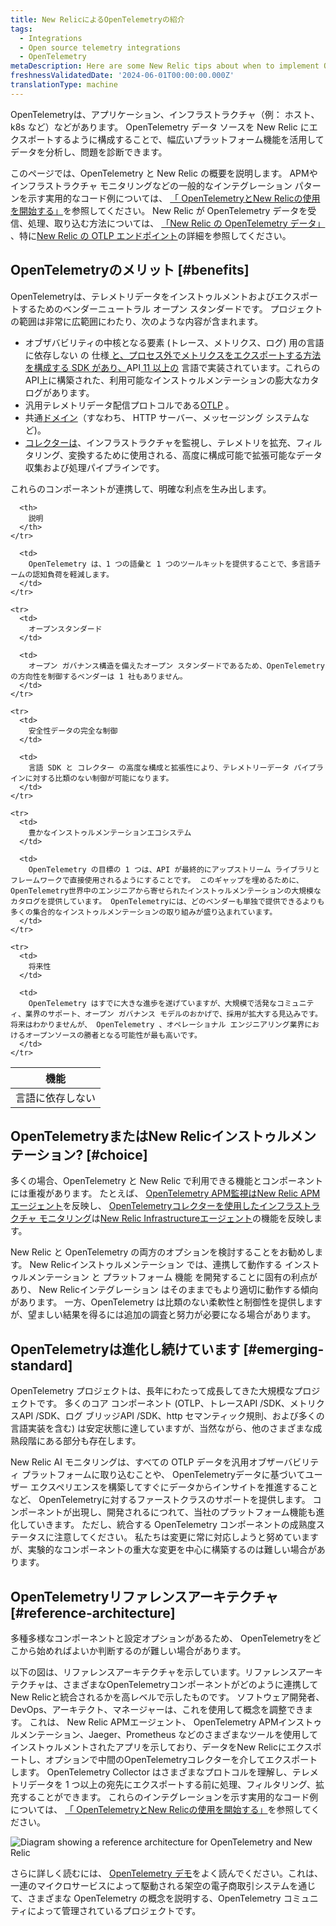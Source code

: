 ```yaml
---
title: New RelicによるOpenTelemetryの紹介
tags:
  - Integrations
  - Open source telemetry integrations
  - OpenTelemetry
metaDescription: Here are some New Relic tips about when to implement OpenTelemetry.
freshnessValidatedDate: '2024-06-01T00:00:00.000Z'
translationType: machine
---
```



OpenTelemetryは、アプリケーション、インフラストラクチャ（例： ホスト、k8s など）などがあります。 OpenTelemetry データ ソースを New Relic にエクスポートするように構成することで、幅広いプラットフォーム機能を活用してデータを分析し、問題を診断できます。

このページでは、OpenTelemetry と New Relic の概要を説明します。 APMやインフラストラクチャ モニタリングなどの一般的なインテグレーション パターンを示す実用的なコード例については、 [「 OpenTelemetryとNew Relicの使用を開始する」](/docs/opentelemetry/get-started/opentelemetry-get-started-intro/)を参照してください。 New Relic が OpenTelemetry データを受信、処理、取り込む方法については、 [「New Relic の OpenTelemetry データ」](/docs/opentelemetry/best-practices/opentelemetry-data-overview/) 、特に[New Relic の OTLP エンドポイント](/docs/opentelemetry/best-practices/opentelemetry-otlp/)の詳細を参照してください。

## OpenTelemetryのメリット [#benefits]

OpenTelemetryは、テレメトリデータをインストゥルメントおよびエクスポートするためのベンダーニュートラル オープン スタンダードです。 プロジェクトの範囲は非常に広範囲にわたり、次のような内容が含まれます。

* オブザバビリティの中核となる要素 (トレース、メトリクス、ログ) 用の言語に依存しない の 仕様[ と、プロセス外でメトリクスをエクスポートする方法を構成する SDK があり、](https://opentelemetry.io/docs/specs/otel/)API[ 11 以上の](https://opentelemetry.io/docs/languages/) 言語で実装されています。これらのAPI上に構築された、利用可能なインストゥルメンテーションの膨大なカタログがあります。
* 汎用テレメトリデータ配信プロトコルである[OTLP](https://opentelemetry.io/docs/specs/otlp/) 。
* 共通[ドメイン](https://opentelemetry.io/docs/specs/semconv/)（すなわち、 HTTP サーバー、メッセージング システムなど)。
* [コレクターは](https://opentelemetry.io/docs/collector/)、インフラストラクチャを監視し、テレメトリを拡充、フィルタリング、変換するために使用される、高度に構成可能で拡張可能なデータ収集および処理パイプラインです。

これらのコンポーネントが連携して、明確な利点を生み出します。

<table>
  <thead>
    <tr>
      <th style={{ width: "200px" }}>
        機能
      </th>

      <th>
        説明
      </th>
    </tr>
  </thead>

  <tbody>
    <tr>
      <td>
        言語に依存しない
      </td>

      <td>
        OpenTelemetry は、1 つの語彙と 1 つのツールキットを提供することで、多言語チームの認知負荷を軽減します。
      </td>
    </tr>

    <tr>
      <td>
        オープンスタンダード
      </td>

      <td>
        オープン ガバナンス構造を備えたオープン スタンダードであるため、OpenTelemetry の方向性を制御するベンダーは 1 社もありません。
      </td>
    </tr>

    <tr>
      <td>
        安全性データの完全な制御
      </td>

      <td>
        言語 SDK と コレクター の高度な構成と拡張性により、テレメトリーデータ パイプラインに対する比類のない制御が可能になります。
      </td>
    </tr>

    <tr>
      <td>
        豊かなインストゥルメンテーションエコシステム
      </td>

      <td>
        OpenTelemetry の目標の 1 つは、API が最終的にアップストリーム ライブラリとフレームワークで直接使用されるようにすることです。 このギャップを埋めるために、 OpenTelemetry世界中のエンジニアから寄せられたインストゥルメンテーションの大規模なカタログを提供しています。 OpenTelemetryには、どのベンダーも単独で提供できるよりも多くの集合的なインストゥルメンテーションの取り組みが盛り込まれています。
      </td>
    </tr>

    <tr>
      <td>
        将来性
      </td>

      <td>
        OpenTelemetry はすでに大きな進歩を遂げていますが、大規模で活発なコミュニティ、業界のサポート、オープン ガバナンス モデルのおかげで、採用が拡大する見込みです。 将来はわかりませんが、 OpenTelemetry 、オペレーショナル エンジニアリング業界におけるオープンソースの勝者となる可能性が最も高いです。
      </td>
    </tr>
  </tbody>
</table>

## OpenTelemetryまたはNew Relicインストゥルメンテーション? [#choice]

多くの場合、OpenTelemetry と New Relic で利用できる機能とコンポーネントには重複があります。 たとえば、 [OpenTelemetry APM監視は](/docs/opentelemetry/get-started/apm-monitoring/opentelemetry-apm-intro/)[New Relic APMエージェント](/docs/apm/new-relic-apm/getting-started/introduction-apm/)を反映し、 [OpenTelemetryコレクターを使用したインフラストラクチャ モニタリング](/docs/opentelemetry/get-started/collector-infra-monitoring/opentelemetry-collector-infra-intro/)は[New Relic Infrastructureエージェント](/docs/infrastructure/infrastructure-monitoring/get-started/get-started-infrastructure-monitoring/)の機能を反映します。

New Relic と OpenTelemetry の両方のオプションを検討することをお勧めします。 New Relicインストゥルメンテーション では、連携して動作する インストゥルメンテーション と プラットフォーム 機能 を開発することに固有の利点があり、 New Relicインテグレーション はそのままでもより適切に動作する傾向があります。 一方、OpenTelemetry は比類のない柔軟性と制御性を提供しますが、望ましい結果を得るには追加の調査と努力が必要になる場合があります。

## OpenTelemetryは進化し続けています [#emerging-standard]

OpenTelemetry プロジェクトは、長年にわたって成長してきた大規模なプロジェクトです。 多くのコア コンポーネント (OTLP、トレースAPI /SDK、メトリクスAPI /SDK、ログ ブリッジAPI /SDK、http セマンティック規則、および多くの言語実装を含む) は安定状態に達していますが、当然ながら、他のさまざまな成熟段階にある部分も存在します。

New Relic AI モニタリングは、すべての OTLP データを汎用オブザーバビリティ プラットフォームに取り込むことや、 OpenTelemetryデータに基づいてユーザー エクスペリエンスを構築してすぐにデータからインサイトを推進することなど、 OpenTelemetryに対するファーストクラスのサポートを提供します。 コンポーネントが出現し、開発されるにつれて、当社のプラットフォーム機能も進化していきます。 ただし、統合する OpenTelemetry コンポーネントの成熟度ステータスに注意してください。 私たちは変更に常に対応しようと努めていますが、実験的なコンポーネントの重大な変更を中心に構築するのは難しい場合があります。

## OpenTelemetryリファレンスアーキテクチャ [#reference-architecture]

多種多様なコンポーネントと設定オプションがあるため、 OpenTelemetryをどこから始めればよいか判断するのが難しい場合があります。

以下の図は、リファレンスアーキテクチャを示しています。リファレンスアーキテクチャは、さまざまなOpenTelemetryコンポーネントがどのように連携してNew Relicと統合されるかを高レベルで示したものです。 ソフトウェア開発者、DevOps、アーキテクト、マネージャーは、これを使用して概念を調整できます。 これは、 New Relic APMエージェント、 OpenTelemetry APMインストゥルメンテーション、Jaeger、Prometheus などのさまざまなツールを使用してインストゥルメントされたアプリを示しており、データをNew Relicにエクスポートし、オプションで中間のOpenTelemetryコレクターを介してエクスポートします。 OpenTelemetry Collector はさまざまなプロトコルを理解し、テレメトリデータを 1 つ以上の宛先にエクスポートする前に処理、フィルタリング、拡充することができます。 これらのインテグレーションを示す実用的なコード例については、 [「 OpenTelemetryとNew Relicの使用を開始する」](/docs/opentelemetry/get-started/opentelemetry-get-started-intro/)を参照してください。

<img
  title="Diagram showing a reference architecture for OpenTelemetry and New Relic"
  alt="Diagram showing a reference architecture for OpenTelemetry and New Relic"
  src={moreintegrationsOtelRefArch}
/>

さらに詳しく読むには、 [OpenTelemetry デモ](https://opentelemetry.io/docs/demo/)をよく読んでください。これは、一連のマイクロサービスによって駆動される架空の電子商取引システムを通じて、さまざまな OpenTelemetry の概念を説明する、OpenTelemetry コミュニティによって管理されているプロジェクトです。